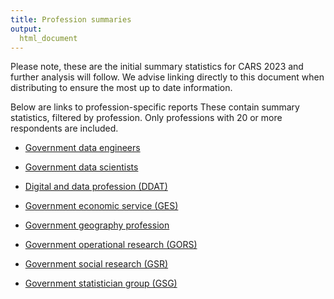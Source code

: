 ```yaml
---
title: Profession summaries
output:
  html_document
---
```


[comment]: <> (This document makes use of custom open and close tags for use with glue::glue() (" and ", respectively))
[comment]: <> (This document should only be edited as a template: quarto/templates/professions.qmd)

:::{.callout-note}
Please note, these are the initial summary statistics for CARS 2023 and further analysis will follow. 
We advise linking directly to this document when distributing to ensure the most up to date information.
:::

Below are links to profession-specific reports These contain summary statistics, filtered by profession. Only professions with 20 or more respondents are included.

- [Government data engineers](professions/data-engineers.html)

- [Government data scientists](professions/data-scientists.html)

- [Digital and data profession (DDAT)](professions/digital-and-data.html)

- [Government economic service (GES)](professions/government-economic-service.html)

- [Government geography profession](professions/government-geography.html)

- [Government operational research (GORS)](professions/government-operational-research.html)

- [Government social research (GSR)](professions/government-social-research.html)

- [Government statistician group (GSG)](professions/government-statistician-group.html)


